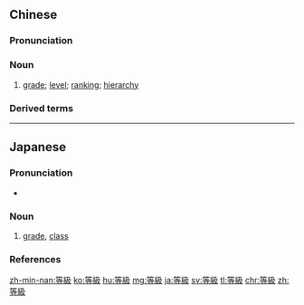 {{also|等级}}
==Chinese==
{{zh-forms|s=等级}}

===Pronunciation===
{{zh-pron
|m=děngjí
|c=dang2 kap1
|mn=téng-kip
|cat=n
}}

===Noun===
{{zh-noun}}

# [[grade]]; [[level]]; [[ranking]]; [[hierarchy]]
#: {{zh-x|法院 等級|court '''hierarchy'''}}

===Derived terms===
{{zh-der|等級賽|等級制|信用等級評定}}

{{zh-cat|Advanced}}

----

==Japanese==
{{ja-kanjitab|とう|きゅう|yomi=on}}

===Pronunciation===
* {{ja-pron|とうきゅう|y=o|acc=0|acc_ref=NHK}}

===Noun===
{{ja-noun|とうきゅう}}

# [[grade]], [[class]]
#: {{ja-usex|等級が一つ上がる|とうきゅう が ひとつ あがる|go one rank higher}}

===References===
<references/>

[[zh-min-nan:等級]]
[[ko:等級]]
[[hu:等級]]
[[mg:等級]]
[[ja:等級]]
[[sv:等級]]
[[tl:等級]]
[[chr:等級]]
[[zh:等級]]